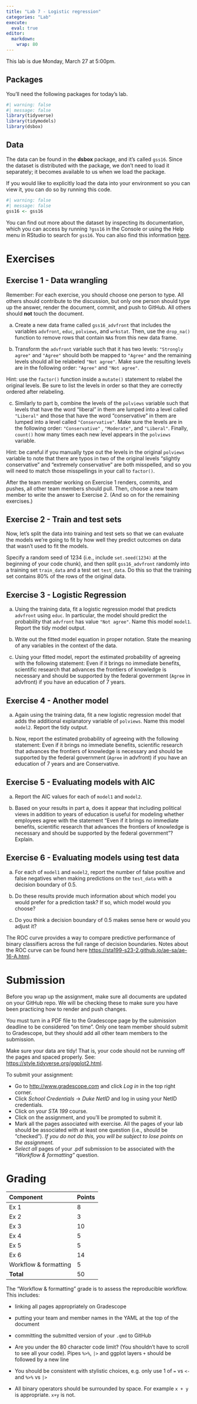 ```yaml
---
title: "Lab 7 - Logistic regression"
categories: "Lab"
execute:
  eval: true
editor: 
  markdown: 
    wrap: 80
---
```


::: callout-important
This lab is due Monday, March 27 at 5:00pm.
:::

## Packages

You'll need the following packages for today's lab.

```r
#| warning: false
#| message: false
library(tidyverse)
library(tidymodels)
library(dsbox)
```

## Data

The data can be found in the **dsbox** package, and it's called `gss16`. Since
the dataset is distributed with the package, we don't need to load it
separately; it becomes available to us when we load the package.

If you would like to explicitly load the data into your environment so you can
view it, you can do so by running this code.

```r
#| warning: false
#| message: false
gss16 <- gss16
```

You can find out more about the dataset by inspecting its documentation, which
you can access by running `?gss16` in the Console or using the Help menu in
RStudio to search for `gss16`. You can also find this information
[here](https://rstudio-education.github.io/dsbox/reference/gss16.html).

# Exercises

## Exercise 1 - Data wrangling

::: callout-important
Remember: For each exercise, you should choose one person to type. All others
should contribute to the discussion, but only one person should type up the
answer, render the document, commit, and push to GitHub. All others should
**not** touch the document.
:::

a)  Create a new data frame called `gss16_advfront` that includes the variables
    `advfront`, `educ`, `polviews`, and `wrkstat`. Then, use the `drop_na()`
    function to remove rows that contain `NA`s from this new data frame.

b)  Transform the `advfront` variable such that it has two levels:
    `"Strongly agree"` and `"Agree"` should both be mapped to `"Agree"` and the
    remaining levels should all be relabeled `"Not agree"`. Make sure the
    resulting levels are in the following order: `"Agree"` and `"Not agree"`.

Hint: use the `factor()` function inside a `mutate()` statement to relabel the
original levels. Be sure to list the levels in order so that they are correctly
ordered after relabeling.

c)  Similarly to part b, combine the levels of the `polviews` variable such that
    levels that have the word "liberal" in them are lumped into a level called
    `"Liberal"` and those that have the word "conservative" in them are lumped
    into a level called `"Conservative"`. Make sure the levels are in the
    following order: `"Conservative"` , `"Moderate"`, and `"Liberal"`. Finally,
    `count()` how many times each new level appears in the `polviews` variable.

Hint: be careful if you manually type out the levels in the original `polviews`
variable to note that there are typos in two of the original levels "slightly
conservative" and "extremely conservative" are both misspelled, and so you will
need to match those misspellings in your call to `factor()`.

::: callout-important
After the team member working on Exercise 1 renders, commits, and pushes, all
other team members should pull. Then, choose a new team member to write the
answer to Exercise 2. (And so on for the remaining exercises.)
:::

## Exercise 2 - Train and test sets

Now, let's split the data into training and test sets so that we can evaluate
the models we're going to fit by how well they predict outcomes on data that
wasn't used to fit the models.

Specify a random seed of 1234 (i.e., include `set.seed(1234)` at the beginning
of your code chunk), and then split `gss16_advfront` randomly into a training
set `train_data` and a test set `test_data`. Do this so that the training set
contains 80% of the rows of the original data.

## Exercise 3 - Logistic Regression

a)  Using the training data, fit a logistic regression model that predicts
    `advfront` using `educ`. In particular, the model should predict the
    probability that `advfront` has value `"Not agree"`. Name this model
    `model1`. Report the tidy model output.

b)  Write out the fitted model equation in proper notation. State the meaning of
    any variables in the context of the data.

c)  Using your fitted model, report the estimated probability of agreeing with
    the following statement: Even if it brings no immediate benefits, scientific
    research that advances the frontiers of knowledge is necessary and should be
    supported by the federal government (`Agree` in advfront) if you have an
    education of 7 years.

## Exercise 4 - Another model

a)  Again using the training data, fit a new logistic regression model that adds
    the additional explanatory variable of `polviews`. Name this model `model2`.
    Report the tidy output.

b)  Now, report the estimated probability of agreeing with the following
    statement: Even if it brings no immediate benefits, scientific research that
    advances the frontiers of knowledge is necessary and should be supported by
    the federal government (`Agree` in advfront) if you have an education of 7
    years and are Conservative.

## Exercise 5 - Evaluating models with AIC

a)  Report the AIC values for each of `model1` and `model2`.

b)  Based on your results in part a, does it appear that including political
    views in addition to years of education is useful for modeling whether
    employees agree with the statement "Even if it brings no immediate benefits,
    scientific research that advances the frontiers of knowledge is necessary
    and should be supported by the federal government"? Explain.

## Exercise 6 - Evaluating models using test data

a)  For each of `model1` and `model2`, report the number of false positive and
    false negatives when making predictions on the `test_data` with a decision
    boundary of 0.5.

b)  Do these results provide much information about which model you would prefer
    for a prediction task? If so, which model would you choose?

c)  Do you think a decision boundary of 0.5 makes sense here or would you adjust
    it?

The ROC curve provides a way to compare predictive performance of binary
classifiers across the full range of decision boundaries. Notes about the ROC
curve can be found here <https://sta199-s23-2.github.io/ae-sa/ae-16-A.html>.

# Submission

::: callout-warning
Before you wrap up the assignment, make sure all documents are updated on your
GitHub repo. We will be checking these to make sure you have been practicing how
to render and push changes.

You must turn in a PDF file to the Gradescope page by the submission deadline to
be considered "on time". Only one team member should submit to Gradescope, but
they should add all other team members to the submission.

Make sure your data are tidy! That is, your code should not be running off the
pages and spaced properly. See: <https://style.tidyverse.org/ggplot2.html>.
:::

To submit your assignment:

-   Go to <http://www.gradescope.com> and click *Log in* in the top right
    corner.
-   Click *School Credentials* $\rightarrow$ *Duke NetID* and log in using your
    NetID credentials.
-   Click on your *STA 199* course.
-   Click on the assignment, and you'll be prompted to submit it.
-   Mark all the pages associated with exercise. All the pages of your lab
    should be associated with at least one question (i.e., should be "checked").
    *If you do not do this, you will be subject to lose points on the
    assignment.*
-   *Select all* pages of your .pdf submission to be associated with the
    *"Workflow & formatting"* question.

# Grading

| Component             | Points |
|:----------------------|:-------|
| Ex 1                  | 8      |
| Ex 2                  | 3      |
| Ex 3                  | 10     |
| Ex 4                  | 5      |
| Ex 5                  | 5      |
| Ex 6                  | 14     |
| Workflow & formatting | 5      |
| **Total**             | 50     |

::: callout-note
The "Workflow & formatting" grade is to assess the reproducible workflow. This
includes:

-   linking all pages appropriately on Gradescope

-   putting your team and member names in the YAML at the top of the document

-   committing the submitted version of your `.qmd` to GitHub

-   Are you under the 80 character code limit? (You shouldn't have to scroll to
    see all your code). Pipes `%>%`, `|>` and ggplot layers `+` should be
    followed by a new line

-   You should be consistent with stylistic choices, e.g. only use 1 of `=` vs
    `<-` and `%>%` vs `|>`

-   All binary operators should be surrounded by space. For example `x + y` is
    appropriate. `x+y` is not.
:::
